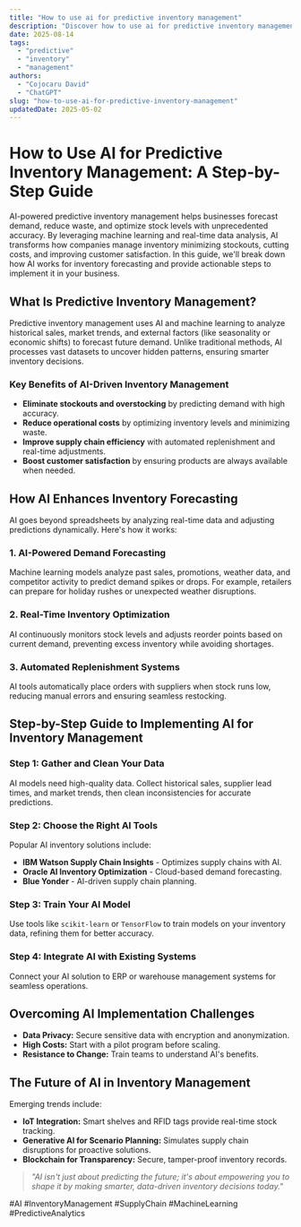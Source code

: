 ```yaml
---
title: "How to use ai for predictive inventory management"
description: "Discover how to use ai for predictive inventory management with this in-depth guide, providing actionable insights and practical tips to boost your knowledge and results."
date: 2025-08-14
tags:
  - "predictive"
  - "inventory"
  - "management"
authors:
  - "Cojocaru David"
  - "ChatGPT"
slug: "how-to-use-ai-for-predictive-inventory-management"
updatedDate: 2025-05-02
---
```


# How to Use AI for Predictive Inventory Management: A Step-by-Step Guide  

AI-powered predictive inventory management helps businesses forecast demand, reduce waste, and optimize stock levels with unprecedented accuracy. By leveraging machine learning and real-time data analysis, AI transforms how companies manage inventory minimizing stockouts, cutting costs, and improving customer satisfaction. In this guide, we'll break down how AI works for inventory forecasting and provide actionable steps to implement it in your business.  

## What Is Predictive Inventory Management?  

Predictive inventory management uses AI and machine learning to analyze historical sales, market trends, and external factors (like seasonality or economic shifts) to forecast future demand. Unlike traditional methods, AI processes vast datasets to uncover hidden patterns, ensuring smarter inventory decisions.  

### Key Benefits of AI-Driven Inventory Management  

- **Eliminate stockouts and overstocking** by predicting demand with high accuracy.  
- **Reduce operational costs** by optimizing inventory levels and minimizing waste.  
- **Improve supply chain efficiency** with automated replenishment and real-time adjustments.  
- **Boost customer satisfaction** by ensuring products are always available when needed.  

## How AI Enhances Inventory Forecasting  

AI goes beyond spreadsheets by analyzing real-time data and adjusting predictions dynamically. Here's how it works:  

### 1. AI-Powered Demand Forecasting  
Machine learning models analyze past sales, promotions, weather data, and competitor activity to predict demand spikes or drops. For example, retailers can prepare for holiday rushes or unexpected weather disruptions.  

### 2. Real-Time Inventory Optimization  
AI continuously monitors stock levels and adjusts reorder points based on current demand, preventing excess inventory while avoiding shortages.  

### 3. Automated Replenishment Systems  
AI tools automatically place orders with suppliers when stock runs low, reducing manual errors and ensuring seamless restocking.  

## Step-by-Step Guide to Implementing AI for Inventory Management  

### Step 1: Gather and Clean Your Data  
AI models need high-quality data. Collect historical sales, supplier lead times, and market trends, then clean inconsistencies for accurate predictions.  

### Step 2: Choose the Right AI Tools  
Popular AI inventory solutions include:  
- **IBM Watson Supply Chain Insights** - Optimizes supply chains with AI.  
- **Oracle AI Inventory Optimization** - Cloud-based demand forecasting.  
- **Blue Yonder** - AI-driven supply chain planning.  

### Step 3: Train Your AI Model  
Use tools like `scikit-learn` or `TensorFlow` to train models on your inventory data, refining them for better accuracy.  

### Step 4: Integrate AI with Existing Systems  
Connect your AI solution to ERP or warehouse management systems for seamless operations.  

## Overcoming AI Implementation Challenges  

- **Data Privacy:** Secure sensitive data with encryption and anonymization.  
- **High Costs:** Start with a pilot program before scaling.  
- **Resistance to Change:** Train teams to understand AI's benefits.  

## The Future of AI in Inventory Management  

Emerging trends include:  
- **IoT Integration:** Smart shelves and RFID tags provide real-time stock tracking.  
- **Generative AI for Scenario Planning:** Simulates supply chain disruptions for proactive solutions.  
- **Blockchain for Transparency:** Secure, tamper-proof inventory records.  

> _"AI isn't just about predicting the future; it's about empowering you to shape it by making smarter, data-driven inventory decisions today."_  

#AI #InventoryManagement #SupplyChain #MachineLearning #PredictiveAnalytics